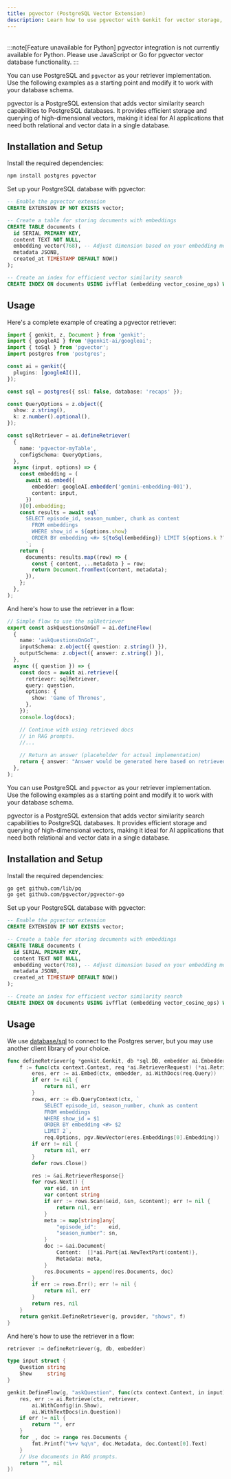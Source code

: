 ```yaml
---
title: pgvector (PostgreSQL Vector Extension)
description: Learn how to use pgvector with Genkit for vector storage, semantic search, and RAG applications using PostgreSQL.
---
```



<div style="display: flex; justify-content: space-between; align-items: center; gap: 1rem; margin: 1rem 0 1rem 0;">
  <LanguageSelector />
  <CopyMarkdownButton />
</div>

<LanguageContent lang="python">

:::note[Feature unavailable for Python]
pgvector integration is not currently available for Python. Please use JavaScript or Go for pgvector vector database functionality.
:::

</LanguageContent>

<LanguageContent lang="js">

You can use PostgreSQL and `pgvector` as your retriever implementation. Use the
following examples as a starting point and modify it to work with your database
schema.

pgvector is a PostgreSQL extension that adds vector similarity search capabilities to PostgreSQL databases. It provides efficient storage and querying of high-dimensional vectors, making it ideal for AI applications that need both relational and vector data in a single database.

## Installation and Setup

Install the required dependencies:

```bash
npm install postgres pgvector
```

Set up your PostgreSQL database with pgvector:

```sql
-- Enable the pgvector extension
CREATE EXTENSION IF NOT EXISTS vector;

-- Create a table for storing documents with embeddings
CREATE TABLE documents (
  id SERIAL PRIMARY KEY,
  content TEXT NOT NULL,
  embedding vector(768), -- Adjust dimension based on your embedding model
  metadata JSONB,
  created_at TIMESTAMP DEFAULT NOW()
);

-- Create an index for efficient vector similarity search
CREATE INDEX ON documents USING ivfflat (embedding vector_cosine_ops) WITH (lists = 100);
```

## Usage

Here's a complete example of creating a pgvector retriever:

```ts
import { genkit, z, Document } from 'genkit';
import { googleAI } from '@genkit-ai/googleai';
import { toSql } from 'pgvector';
import postgres from 'postgres';

const ai = genkit({
  plugins: [googleAI()],
});

const sql = postgres({ ssl: false, database: 'recaps' });

const QueryOptions = z.object({
  show: z.string(),
  k: z.number().optional(),
});

const sqlRetriever = ai.defineRetriever(
  {
    name: 'pgvector-myTable',
    configSchema: QueryOptions,
  },
  async (input, options) => {
    const embedding = (
      await ai.embed({
        embedder: googleAI.embedder('gemini-embedding-001'),
        content: input,
      })
    )[0].embedding;
    const results = await sql`
      SELECT episode_id, season_number, chunk as content
        FROM embeddings
        WHERE show_id = ${options.show}
        ORDER BY embedding <#> ${toSql(embedding)} LIMIT ${options.k ?? 3}
      `;
    return {
      documents: results.map((row) => {
        const { content, ...metadata } = row;
        return Document.fromText(content, metadata);
      }),
    };
  },
);
```

And here's how to use the retriever in a flow:

```ts
// Simple flow to use the sqlRetriever
export const askQuestionsOnGoT = ai.defineFlow(
  {
    name: 'askQuestionsOnGoT',
    inputSchema: z.object({ question: z.string() }),
    outputSchema: z.object({ answer: z.string() }),
  },
  async ({ question }) => {
    const docs = await ai.retrieve({
      retriever: sqlRetriever,
      query: question,
      options: {
        show: 'Game of Thrones',
      },
    });
    console.log(docs);

    // Continue with using retrieved docs
    // in RAG prompts.
    //...
    
    // Return an answer (placeholder for actual implementation)
    return { answer: "Answer would be generated here based on retrieved documents" };
  },
);
```

</LanguageContent>

<LanguageContent lang="go">

You can use PostgreSQL and `pgvector` as your retriever implementation. Use the
following examples as a starting point and modify it to work with your database
schema.

pgvector is a PostgreSQL extension that adds vector similarity search capabilities to PostgreSQL databases. It provides efficient storage and querying of high-dimensional vectors, making it ideal for AI applications that need both relational and vector data in a single database.

## Installation and Setup

Install the required dependencies:

```bash
go get github.com/lib/pq
go get github.com/pgvector/pgvector-go
```

Set up your PostgreSQL database with pgvector:

```sql
-- Enable the pgvector extension
CREATE EXTENSION IF NOT EXISTS vector;

-- Create a table for storing documents with embeddings
CREATE TABLE documents (
  id SERIAL PRIMARY KEY,
  content TEXT NOT NULL,
  embedding vector(768), -- Adjust dimension based on your embedding model
  metadata JSONB,
  created_at TIMESTAMP DEFAULT NOW()
);

-- Create an index for efficient vector similarity search
CREATE INDEX ON documents USING ivfflat (embedding vector_cosine_ops) WITH (lists = 100);
```

## Usage

We use [database/sql](https://pkg.go.dev/database/sql) to connect to the Postgres server, but you may use another client library of your choice.

```go
func defineRetriever(g *genkit.Genkit, db *sql.DB, embedder ai.Embedder) ai.Retriever {
	f := func(ctx context.Context, req *ai.RetrieverRequest) (*ai.RetrieverResponse, error) {
		eres, err := ai.Embed(ctx, embedder, ai.WithDocs(req.Query))
		if err != nil {
			return nil, err
		}
		rows, err := db.QueryContext(ctx, `
			SELECT episode_id, season_number, chunk as content
			FROM embeddings
			WHERE show_id = $1
		  	ORDER BY embedding <#> $2
		  	LIMIT 2`,
			req.Options, pgv.NewVector(eres.Embeddings[0].Embedding))
		if err != nil {
			return nil, err
		}
		defer rows.Close()

		res := &ai.RetrieverResponse{}
		for rows.Next() {
			var eid, sn int
			var content string
			if err := rows.Scan(&eid, &sn, &content); err != nil {
				return nil, err
			}
			meta := map[string]any{
				"episode_id":    eid,
				"season_number": sn,
			}
			doc := &ai.Document{
				Content:  []*ai.Part{ai.NewTextPart(content)},
				Metadata: meta,
			}
			res.Documents = append(res.Documents, doc)
		}
		if err := rows.Err(); err != nil {
			return nil, err
		}
		return res, nil
	}
	return genkit.DefineRetriever(g, provider, "shows", f)
}
```

And here's how to use the retriever in a flow:

```go
retriever := defineRetriever(g, db, embedder)

type input struct {
	Question string
	Show     string
}

genkit.DefineFlow(g, "askQuestion", func(ctx context.Context, in input) (string, error) {
	res, err := ai.Retrieve(ctx, retriever,
		ai.WithConfig(in.Show),
		ai.WithTextDocs(in.Question))
	if err != nil {
		return "", err
	}
	for _, doc := range res.Documents {
		fmt.Printf("%+v %q\n", doc.Metadata, doc.Content[0].Text)
	}
	// Use documents in RAG prompts.
	return "", nil
})
```

</LanguageContent>
